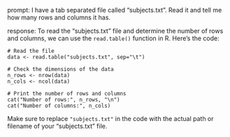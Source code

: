prompt:
I have a tab separated file called "subjects.txt". Read it and tell me how many rows and columns it has. 

response:
To read the "subjects.txt" file and determine the number of rows and columns, we can use the `read.table()` function in R. Here's the code:

```
# Read the file
data <- read.table("subjects.txt", sep="\t")

# Check the dimensions of the data
n_rows <- nrow(data)
n_cols <- ncol(data)

# Print the number of rows and columns
cat("Number of rows:", n_rows, "\n")
cat("Number of columns:", n_cols)
```

Make sure to replace `"subjects.txt"` in the code with the actual path or filename of your "subjects.txt" file.

